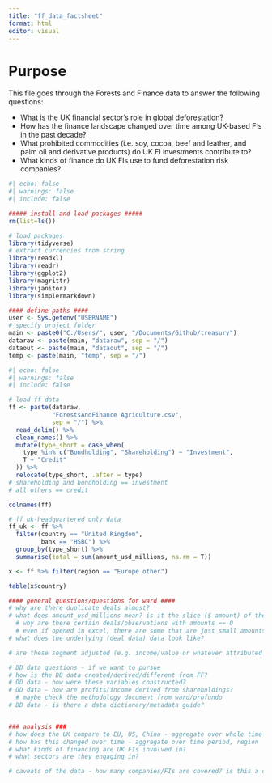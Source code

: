 ```yaml
---
title: "ff_data_factsheet"
format: html
editor: visual
---
```


# Purpose

This file goes through the Forests and Finance data to answer the following questions:

- What is the UK financial sector's role in global deforestation?
- How has the finance landscape changed over time among UK-based FIs in the past decade?
- What prohibited commodities (i.e. soy, cocoa, beef and leather, and palm oil and derivative products) do UK FI investments contribute to?
- What kinds of finance do UK FIs use to fund deforestation risk companies?


```r
#| echo: false
#| warnings: false
#| include: false

##### install and load packages #####
rm(list=ls())

# load packages
library(tidyverse)
# extract currencies from string
library(readxl)
library(readr)
library(ggplot2)
library(magrittr)
library(janitor)
library(simplermarkdown)

#### define paths ####
user <- Sys.getenv("USERNAME")
# specify project folder
main <- paste0("C:/Users/", user, "/Documents/Github/treasury")
dataraw <- paste(main, "dataraw", sep = "/")
dataout <- paste(main, "dataout", sep = "/")
temp <- paste(main, "temp", sep = "/")
```

```r
#| echo: false
#| warnings: false
#| include: false

# load ff data
ff <- paste(dataraw,
            "ForestsAndFinance Agriculture.csv",
            sep = "/") %>%
  read_delim() %>%
  clean_names() %>%
  mutate(type_short = case_when(
    type %in% c("Bondholding", "Shareholding") ~ "Investment",
    T ~ "Credit"
  )) %>%
  relocate(type_short, .after = type)
# shareholding and bondholding == investment
# all others == credit

colnames(ff)

# ff uk-headquartered only data
ff_uk <- ff %>%
  filter(country == "United Kingdom",
         bank == "HSBC") %>%
  group_by(type_short) %>%
  summarise(total = sum(amount_usd_millions, na.rm = T))

x <- ff %>% filter(region == "Europe other")

table(x$country)

#### general questions/questions for ward ####
# why are there duplicate deals almost?
# what does amount_usd_millions mean? is it the slice ($ amount) of the deal the FI is involved in? is it their profit?
  # why are there certain deals/observations with amounts == 0 
  # even if opened in excel, there are some that are just small amounts, some are truly 0 
# what does the underlying (deal data) data look like?

# are these segment adjusted (e.g. income/value or whatever attributed to deforestation-related activities?)

# DD data questions - if we want to pursue
# how is the DD data created/derived/different from FF?
# DD data - how were these variables constructed?
# DD data - how are profits/income derived from shareholdings?
  # maybe check the methodology document from ward/profundo
# DD data - is there a data dictionary/metadata guide?


### analysis ###
# how does the UK compare to EU, US, China - aggregate over whole time
# how has this changed over time - aggregate over time period, region
# what kinds of financing are UK FIs involved in?
# what sectors are they engaging in?

# caveats of the data - how many companies/FIs are covered? is this a conservative estimate?



```
